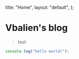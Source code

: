   title: "Home",
  layout: "default",
};

# Vbalien's blog

> test

```js
console.log("hello world!");
```
